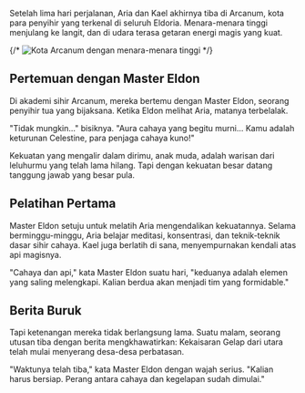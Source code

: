 Setelah lima hari perjalanan, Aria dan Kael akhirnya tiba di Arcanum, kota para penyihir yang terkenal di seluruh Eldoria. Menara-menara tinggi menjulang ke langit, dan di udara terasa getaran energi magis yang kuat.

{/* <Image 
  src="/images/chapter-3-arcanum.webp" 
  alt="Kota Arcanum dengan menara-menara tinggi" 
  caption="Arcanum, kota para penyihir"
/> */}

## Pertemuan dengan Master Eldon

Di akademi sihir Arcanum, mereka bertemu dengan Master Eldon, seorang penyihir tua yang bijaksana. Ketika Eldon melihat Aria, matanya terbelalak.

"Tidak mungkin..." bisiknya. "Aura cahaya yang begitu murni... Kamu adalah keturunan Celestine, para penjaga cahaya kuno!"

<Quote author="Master Eldon">
Kekuatan yang mengalir dalam dirimu, anak muda, adalah warisan dari leluhurmu yang telah lama hilang. Tapi dengan kekuatan besar datang tanggung jawab yang besar pula.
</Quote>

## Pelatihan Pertama

Master Eldon setuju untuk melatih Aria mengendalikan kekuatannya. Selama berminggu-minggu, Aria belajar meditasi, konsentrasi, dan teknik-teknik dasar sihir cahaya. Kael juga berlatih di sana, menyempurnakan kendali atas api magisnya.

"Cahaya dan api," kata Master Eldon suatu hari, "keduanya adalah elemen yang saling melengkapi. Kalian berdua akan menjadi tim yang formidable."

## Berita Buruk

Tapi ketenangan mereka tidak berlangsung lama. Suatu malam, seorang utusan tiba dengan berita mengkhawatirkan: Kekaisaran Gelap dari utara telah mulai menyerang desa-desa perbatasan.

"Waktunya telah tiba," kata Master Eldon dengan wajah serius. "Kalian harus bersiap. Perang antara cahaya dan kegelapan sudah dimulai."